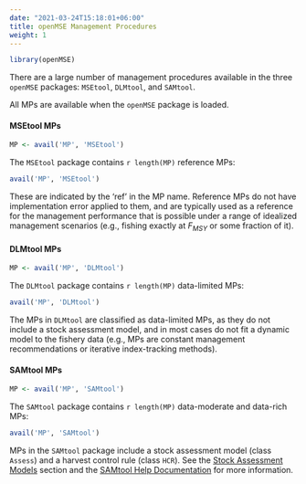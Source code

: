 ```yaml
---
date: "2021-03-24T15:18:01+06:00"
title: openMSE Management Procedures
weight: 1
---
```

 
```r
library(openMSE)
```

There are a large number of management procedures available in the three `openMSE` packages: `MSEtool`, `DLMtool`, and `SAMtool`.

All MPs are available when the `openMSE` package is loaded. 

#### MSEtool MPs

```r
MP <- avail('MP', 'MSEtool')
```

The `MSEtool` package contains `r length(MP)` reference MPs:

```r
avail('MP', 'MSEtool')
```

These are indicated by the 'ref' in the MP name. Reference MPs do not have implementation error applied to them, and are typically used as a reference for the management performance that is possible under a range of idealized management scenarios (e.g., fishing exactly at $F_{MSY}$ or some fraction of it).

#### DLMtool MPs
```r
MP <- avail('MP', 'DLMtool')
```

The `DLMtool` package contains `r length(MP)` data-limited MPs:
```r
avail('MP', 'DLMtool')
```

The MPs in `DLMtool` are classified as data-limited MPs, as they do not include a stock assessment model, and in most cases do not fit a dynamic model to the fishery data (e.g., MPs are constant management recommendations or iterative index-tracking methods). 

#### SAMtool MPs
```r
MP <- avail('MP', 'SAMtool')
```

The `SAMtool` package contains `r length(MP)` data-moderate and data-rich MPs:

```r
avail('MP', 'SAMtool')
```

MPs in the `SAMtool` package include a stock assessment model (class `Assess`) and a harvest control rule (class `HCR`). See the [Stock Assessment Models](/features-assessment-models/) section and the [SAMtool Help Documentation](https://samtool.openmse.com/articles/SAMtool.html) for more information.

